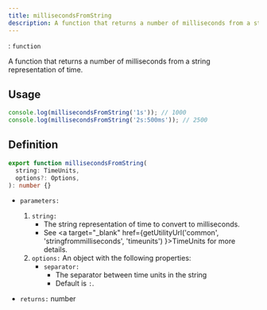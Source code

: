```yaml
---
title: millisecondsFromString
description: A function that returns a number of milliseconds from a string representation of time.
---
```



<Badge text="Type" />: `function`

A function that returns a number of milliseconds from a string representation of time.

## Usage
```ts
console.log(millisecondsFromString('1s')); // 1000
console.log(millisecondsFromString('2s:500ms')); // 2500
```

## Definition
```ts
export function millisecondsFromString(
  string: TimeUnits,
  options?: Options,
): number {}
```

- `parameters:`
  1. `string:`
      - The string representation of time to convert to milliseconds.
      - See <a target="_blank" href={getUtilityUrl('common', 'stringfrommilliseconds', 'timeunits') }>TimeUnits</a> for more details.
  2. `options:` An object with the following properties:
      - `separator:`
          - The separator between time units in the string
          - Default is `:`.

- `returns:` number
